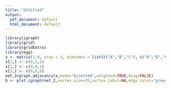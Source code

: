 ```yaml
---
title: "Untitled"
output:
  pdf_document: default
  html_document: default
---
```

```r
library(igraph)
library(grid)
library(gridExtra)
library(egg)
x <- matrix(1:9, nrow = 3, dimnames = list(c("A","B","C"), c("A","B","C")))
x[1,] <- c(0,1,1) 
x[2,] <- c(0,0,1) 
x[3,] <- c(0,0,0) 
net_2=graph.adjacency(x,mode="directed",weighted=TRUE,diag=FALSE) 
b <- plot.igraph(net_2,vertex.size=35,vertex.label=NA,edge.color="grey4",edge.width=E(net_2)$weight/0.6, edge.arrow.size=1)

```

